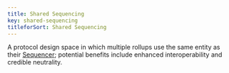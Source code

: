 ```yaml
---
title: Shared Sequencing
key: shared-sequencing
titleforSort: Shared Sequencing
---
```


A protocol design space in which multiple rollups use the same entity as their [Sequencer](/intro/glossary#sequencer); potential benefits include enhanced interoperability and credible neutrality.
